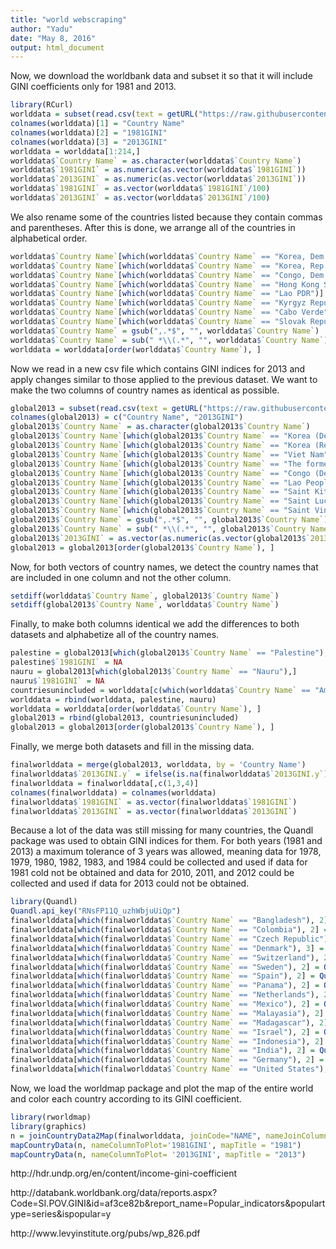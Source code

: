 ```yaml
---
title: "world webscraping"
author: "Yadu"
date: "May 8, 2016"
output: html_document
---
```


Now, we download the worldbank data and subset it so that it will include GINI coefficients only for 1981 and 2013.

```r
library(RCurl)
worlddata = subset(read.csv(text = getURL("https://raw.githubusercontent.com/cyadusha/Popular-indicators/master/55e42714-cbf5-42ee-9995-eed3fc8d3102_Data.csv"), sep = ","), select = c(Country.Name, X1981..YR1981., X2013..YR2013.))
colnames(worlddata)[1] = "Country Name"
colnames(worlddata)[2] = "1981GINI"
colnames(worlddata)[3] = "2013GINI"
worlddata = worlddata[1:214,]
worlddata$`Country Name` = as.character(worlddata$`Country Name`)
worlddata$`1981GINI` = as.numeric(as.vector(worlddata$`1981GINI`))
worlddata$`2013GINI` = as.numeric(as.vector(worlddata$`2013GINI`))
worlddata$`1981GINI` = as.vector(worlddata$`1981GINI`/100)
worlddata$`2013GINI` = as.vector(worlddata$`2013GINI`/100)
```

We also rename some of the countries listed because they contain commas and parentheses. After this is done, we arrange all of the countries in alphabetical order.

```r
worlddata$`Country Name`[which(worlddata$`Country Name` == "Korea, Dem. People's Rep.")]  = "North Korea"
worlddata$`Country Name`[which(worlddata$`Country Name` == "Korea, Rep.")]  = "South Korea"
worlddata$`Country Name`[which(worlddata$`Country Name` == "Congo, Dem. Rep.")] = "Democratic Republic of the Congo"
worlddata$`Country Name`[which(worlddata$`Country Name` == "Hong Kong SAR, China")] = "Hong Kong"
worlddata$`Country Name`[which(worlddata$`Country Name` == "Lao PDR")] = "Laos"
worlddata$`Country Name`[which(worlddata$`Country Name` == "Kyrgyz Republic")] = "Kyrgyzstan"
worlddata$`Country Name`[which(worlddata$`Country Name` == "Cabo Verde")] = "Cape Verde"
worlddata$`Country Name`[which(worlddata$`Country Name` == "Slovak Republic")] = "Slovakia"
worlddata$`Country Name` = gsub(",.*$", "", worlddata$`Country Name`)
worlddata$`Country Name` = sub(" *\\(.*", "", worlddata$`Country Name`)
worlddata = worlddata[order(worlddata$`Country Name`), ]
```

Now we read in a new csv file which contains GINI indices for 2013 and apply changes similar to those applied to the previous dataset. We want to make the two columns of country names as identical as possible.

```r
global2013 = subset(read.csv(text = getURL("https://raw.githubusercontent.com/cyadusha/Data_Extract_From_World_Development_Indicators/master/global2013.csv"), sep = ","), select = c(X, X.1))[18:212, ]
colnames(global2013) = c("Country Name", "2013GINI")
global2013$`Country Name` = as.character(global2013$`Country Name`)
global2013$`Country Name`[which(global2013$`Country Name` == "Korea (Democratic People's Rep. of)")] = "North Korea"
global2013$`Country Name`[which(global2013$`Country Name` == "Korea (Republic of)")] = "South Korea"
global2013$`Country Name`[which(global2013$`Country Name` == "Viet Nam")] = "Vietnam"
global2013$`Country Name`[which(global2013$`Country Name` == "The former Yugoslav Republic of Macedonia")] = "Macedonia"
global2013$`Country Name`[which(global2013$`Country Name` == "Congo (Democratic Republic of the)")] = "Democratic Republic of the Congo"
global2013$`Country Name`[which(global2013$`Country Name` == "Lao People's Democratic Republic")] = "Laos"
global2013$`Country Name`[which(global2013$`Country Name` == "Saint Kitts and Nevis")] = "St. Kitts and Nevis"
global2013$`Country Name`[which(global2013$`Country Name` == "Saint Lucia")] = "St. Lucia"
global2013$`Country Name`[which(global2013$`Country Name` == "Saint Vincent and the Grenadines")] = "St. Vincent and the Grenadines"
global2013$`Country Name` = gsub(",.*$", "", global2013$`Country Name`)
global2013$`Country Name` = sub(" *\\(.*", "", global2013$`Country Name`)
global2013$`2013GINI` = as.vector(as.numeric(as.vector(global2013$`2013GINI`))/100)
global2013 = global2013[order(global2013$`Country Name`), ]
```

Now, for both vectors of country names, we detect the country names that are included in one column and not the other column.

```r
setdiff(worlddata$`Country Name`, global2013$`Country Name`)
setdiff(global2013$`Country Name`, worlddata$`Country Name`)
```

Finally, to make both columns identical we add the differences to both datasets and alphabetize all of the country names. 

```r
palestine = global2013[which(global2013$`Country Name` == "Palestine"),]
palestine$`1981GINI` = NA
nauru = global2013[which(global2013$`Country Name` == "Nauru"),]
nauru$`1981GINI` = NA
countriesunincluded = worlddata[c(which(worlddata$`Country Name` == "American Samoa"), which(worlddata$`Country Name` == "Aruba"), which(worlddata$`Country Name` == "Bermuda"), which(worlddata$`Country Name` == "Cayman Islands"), which(worlddata$`Country Name` == "Channel Islands"), which(worlddata$`Country Name` == "Curacao"), which(worlddata$`Country Name` == "Faroe Islands"), which(worlddata$`Country Name` == "French Polynesia"), which(worlddata$`Country Name` == "Greenland"), which(worlddata$`Country Name` == "Guam"), which(worlddata$`Country Name` == "Isle of Man"), which(worlddata$`Country Name` == "Kosovo"), which(worlddata$`Country Name` == "Macao SAR"), which(worlddata$`Country Name` == "New Caledonia"), which(worlddata$`Country Name` == "Northern Mariana Islands"), which(worlddata$`Country Name` == "Puerto Rico"), which(worlddata$`Country Name` == "Sint Maarten"), which(worlddata$`Country Name` == "St. Martin"), which(worlddata$`Country Name` == "Turks and Caicos Islands"), which(worlddata$`Country Name` == "Virgin Islands"), which(worlddata$`Country Name` == "West Bank and Gaza")), c(1,3)]
worlddata = rbind(worlddata, palestine, nauru)
worlddata = worlddata[order(worlddata$`Country Name`), ]
global2013 = rbind(global2013, countriesunincluded)
global2013 = global2013[order(global2013$`Country Name`), ]
```

Finally, we merge both datasets and fill in the missing data.

```r
finalworlddata = merge(global2013, worlddata, by = 'Country Name')
finalworlddata$`2013GINI.y` = ifelse(is.na(finalworlddata$`2013GINI.y`) == TRUE, finalworlddata$`2013GINI.x`, finalworlddata$`2013GINI.y`)
finalworlddata = finalworlddata[,c(1,3,4)]
colnames(finalworlddata) = colnames(worlddata)
finalworlddata$`1981GINI` = as.vector(finalworlddata$`1981GINI`)
finalworlddata$`2013GINI` = as.vector(finalworlddata$`2013GINI`)
```

Because a lot of the data was still missing for many countries, the Quandl package was used to obtain GINI indices for them. For both years (1981 and 2013) a maximum tolerance of 3 years was allowed, meaning data for 1978, 1979, 1980, 1982, 1983, and 1984 could be collected and used if data for 1981 cold not be obtained and data for 2010, 2011, and 2012 could be collected and used if data for 2013 could not be obtained.   

```r
library(Quandl)
Quandl.api_key("RNsFP11Q_uzhWbjuUiQp")
finalworlddata[which(finalworlddata$`Country Name` == "Bangladesh"), 2] = Quandl("WORLDBANK/BGD_SI_POV_GINI")[nrow(Quandl("WORLDBANK/BGD_SI_POV_GINI")),2]/100 #1984
finalworlddata[which(finalworlddata$`Country Name` == "Colombia"), 2] = Quandl("WORLDBANK/COL_SI_POV_GINI")[nrow(Quandl("WORLDBANK/COL_SI_POV_GINI")),2]/100 #1980
finalworlddata[which(finalworlddata$`Country Name` == "Czech Republic"), 3] = Quandl("WORLDBANK/CZE_SI_POV_GINI")[1,2]/100 #2011
finalworlddata[which(finalworlddata$`Country Name` == "Denmark"), 3] = Quandl("WORLDBANK/DNK_SI_POV_GINI")[1,2]/100 #2010
finalworlddata[which(finalworlddata$`Country Name` == "Switzerland"), 2] = Quandl("WORLDBANK/CHE_SI_POV_GINI")[nrow(Quandl("WORLDBANK/CHE_SI_POV_GINI")),2]/100 #1982
finalworlddata[which(finalworlddata$`Country Name` == "Sweden"), 2] = Quandl("WORLDBANK/SWE_SI_POV_GINI")[nrow(Quandl("WORLDBANK/SWE_SI_POV_GINI")),2]/100 #1981
finalworlddata[which(finalworlddata$`Country Name` == "Spain"), 2] = Quandl("WORLDBANK/ESP_SI_POV_GINI")[nrow(Quandl("WORLDBANK/ESP_SI_POV_GINI")),2]/100 #1980
finalworlddata[which(finalworlddata$`Country Name` == "Panama"), 2] = Quandl("WORLDBANK/PAN_SI_POV_GINI")[nrow(Quandl("WORLDBANK/PAN_SI_POV_GINI")),2]/100 #1979
finalworlddata[which(finalworlddata$`Country Name` == "Netherlands"), 2] = Quandl("WORLDBANK/NLD_SI_POV_GINI")[nrow(Quandl("WORLDBANK/NLD_SI_POV_GINI")),2]/100 #1983
finalworlddata[which(finalworlddata$`Country Name` == "Mexico"), 2] = Quandl("WORLDBANK/MEX_SI_POV_GINI")[nrow(Quandl("WORLDBANK/MEX_SI_POV_GINI")),2]/100 #1984
finalworlddata[which(finalworlddata$`Country Name` == "Malayasia"), 2] = Quandl("WORLDBANK/MYS_SI_POV_GINI")[nrow(Quandl("WORLDBANK/MYS_SI_POV_GINI")),2]/100 #1984
finalworlddata[which(finalworlddata$`Country Name` == "Madagascar"), 2] = Quandl("WORLDBANK/MDG_SI_POV_GINI")[nrow(Quandl("WORLDBANK/MDG_SI_POV_GINI")),2]/100 #1980
finalworlddata[which(finalworlddata$`Country Name` == "Israel"), 2] = Quandl("WORLDBANK/ISR_SI_POV_GINI")[nrow(Quandl("WORLDBANK/ISR_SI_POV_GINI")),2]/100 #1979
finalworlddata[which(finalworlddata$`Country Name` == "Indonesia"), 2] = Quandl("WORLDBANK/IDN_SI_POV_GINI")[nrow(Quandl("WORLDBANK/IDN_SI_POV_GINI")),2]/100 #1984
finalworlddata[which(finalworlddata$`Country Name` == "India"), 2] = Quandl("WORLDBANK/IND_SI_POV_GINI")[nrow(Quandl("WORLDBANK/IND_SI_POV_GINI"))-1,2]/100 #1983
finalworlddata[which(finalworlddata$`Country Name` == "Germany"), 2] = Quandl("WORLDBANK/DEU_SI_POV_GINI")[nrow(Quandl("WORLDBANK/DEU_SI_POV_GINI")),2]/100
finalworlddata[which(finalworlddata$`Country Name` == "United States"), 2] = 0.471 # obtained from Table 3 of http://www.levyinstitute.org/pubs/wp_826.pdf
```

Now, we load the worldmap package and plot the map of the entire world and color each country according to its GINI coefficient.

```r
library(rworldmap)
library(graphics)
n = joinCountryData2Map(finalworlddata, joinCode="NAME", nameJoinColumn="Country Name")
mapCountryData(n, nameColumnToPlot='1981GINI', mapTitle = "1981")
mapCountryData(n, nameColumnToPlot= '2013GINI', mapTitle = "2013")
```

http://hdr.undp.org/en/content/income-gini-coefficient

http://databank.worldbank.org/data/reports.aspx?Code=SI.POV.GINI&id=af3ce82b&report_name=Popular_indicators&populartype=series&ispopular=y

http://www.levyinstitute.org/pubs/wp_826.pdf